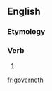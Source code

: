 ==English==

===Etymology===
{{suffix|govern|eth|lang=en}}

===Verb===
{{head|en|verb form}}

# {{en-archaic third-person singular of|govern}}

[[fr:governeth]]